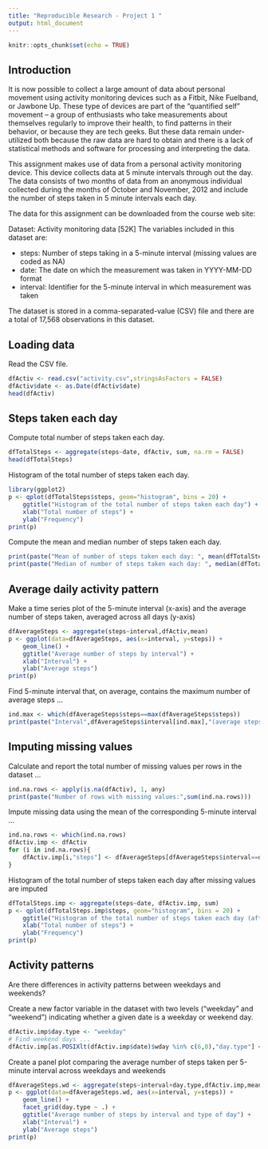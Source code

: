 ---
title: "Reproducible Research - Project 1 "
output: html_document
---

```{r setup, include=FALSE}
knitr::opts_chunk$set(echo = TRUE)
```

## Introduction

It is now possible to collect a large amount of data about personal movement using activity monitoring devices such as a Fitbit, Nike Fuelband, or Jawbone Up. These type of devices are part of the “quantified self” movement – a group of enthusiasts who take measurements about themselves regularly to improve their health, to find patterns in their behavior, or because they are tech geeks. But these data remain under-utilized both because the raw data are hard to obtain and there is a lack of statistical methods and software for processing and interpreting the data.

This assignment makes use of data from a personal activity monitoring device. This device collects data at 5 minute intervals through out the day. The data consists of two months of data from an anonymous individual collected during the months of October and November, 2012 and include the number of steps taken in 5 minute intervals each day.

The data for this assignment can be downloaded from the course web site:

Dataset: Activity monitoring data [52K]
The variables included in this dataset are:

- steps: Number of steps taking in a 5-minute interval (missing values are coded as NA)
- date: The date on which the measurement was taken in YYYY-MM-DD format
- interval: Identifier for the 5-minute interval in which measurement was taken

The dataset is stored in a comma-separated-value (CSV) file and there are a total of 17,568 observations in this dataset.

## Loading data

Read the CSV file.
```{r}
dfActiv <- read.csv("activity.csv",stringsAsFactors = FALSE)
dfActiv$date <- as.Date(dfActiv$date)
head(dfActiv)
```

## Steps taken each day

Compute total number of steps taken each day.

```{r}
dfTotalSteps <- aggregate(steps~date, dfActiv, sum, na.rm = FALSE)
head(dfTotalSteps)
```

Histogram of the total number of steps taken each day.

```{r}
library(ggplot2)
p <- qplot(dfTotalSteps$steps, geom="histogram", bins = 20) +
    ggtitle("Histogram of the total number of steps taken each day") + 
    xlab("Total number of steps") +
    ylab("Frequency")
print(p)
```

Compute the mean and median number of steps taken each day.

```{r}
print(paste("Mean of number of steps taken each day: ", mean(dfTotalSteps$steps, na.rm = FALSE)))
print(paste("Median of number of steps taken each day: ", median(dfTotalSteps$steps, na.rm = FALSE)))
```

## Average daily activity pattern

Make a time series plot of the 5-minute interval (x-axis) and the average number of steps taken, averaged across all days (y-axis)

```{r}
dfAverageSteps <- aggregate(steps~interval,dfActiv,mean)
p <- ggplot(data=dfAverageSteps, aes(x=interval, y=steps)) +
    geom_line() +
    ggtitle("Average number of steps by interval") + 
    xlab("Interval") +
    ylab("Average steps")
print(p)
```

Find 5-minute interval that, on average, contains the maximum number of average steps ...

```{r}
ind.max <- which(dfAverageSteps$steps==max(dfAverageSteps$steps))
print(paste("Interval",dfAverageSteps$interval[ind.max],"(average steps =",round(dfAverageSteps$steps[ind.max],digits=2),")"))
```

## Imputing missing values

Calculate and report the total number of missing values per rows in the dataset ...

```{r}
ind.na.rows <- apply(is.na(dfActiv), 1, any)
print(paste("Number of rows with missing values:",sum(ind.na.rows)))
```

Impute missing data using the mean of the corresponding 5-minute interval ...

```{r}
ind.na.rows <- which(ind.na.rows)
dfActiv.imp <- dfActiv
for (i in ind.na.rows){
    dfActiv.imp[i,"steps"] <- dfAverageSteps[dfAverageSteps$interval==dfActiv.imp[i,"interval"],"steps"]
}
```

Histogram of the total number of steps taken each day after missing values are imputed

```{r}
dfTotalSteps.imp <- aggregate(steps~date, dfActiv.imp, sum)
p <- qplot(dfTotalSteps.imp$steps, geom="histogram", bins = 20) +
    ggtitle("Histogram of the total number of steps taken each day (after imputation)") + 
    xlab("Total number of steps") +
    ylab("Frequency")
print(p)
```

## Activity patterns

Are there differences in activity patterns between weekdays and weekends?

Create a new factor variable in the dataset with two levels (“weekday” and “weekend”) indicating whether a given date is a weekday or weekend day.

```{r}
dfActiv.imp$day.type <- "weekday"
# Find weekend days ...
dfActiv.imp[as.POSIXlt(dfActiv.imp$date)$wday %in% c(6,0),"day.type"] <- "weekend"
```

Create a panel plot comparing the average number of steps taken per 5-minute interval across weekdays and weekends

```{r}
dfAverageSteps.wd <- aggregate(steps~interval+day.type,dfActiv.imp,mean)
p <- ggplot(data=dfAverageSteps.wd, aes(x=interval, y=steps)) +
    geom_line() +
    facet_grid(day.type ~ .) +
    ggtitle("Average number of steps by interval and type of day") + 
    xlab("Interval") +
    ylab("Average steps")
print(p)
```
